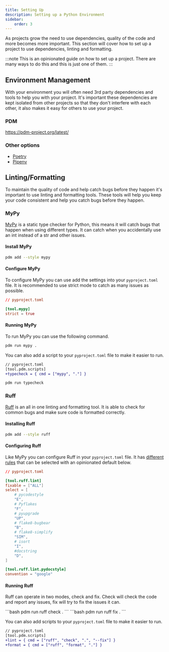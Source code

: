 ```yaml
---
title: Setting Up
description: Setting up a Python Environment
sidebar:
    order: 3
---
```


As projects grow the need to use dependencies, quality of the code and more becomes more important. This section will cover how to set up a project to use dependencies, linting and formatting.

:::note
This is an opinionated guide on how to set up a project. There are many ways to do this and this is just one of them.
:::

## Environment Management

With your environment you will often need 3rd party dependencies and tools to help you with your project. It's important these dependencies are kept isolated from other projects so that they don't interfere with each other, it also makes it easy for others to use your project.

### PDM

https://pdm-project.org/latest/

### Other options

- [Poetry](https://python-poetry.org/)
- [Pipenv](https://pipenv.pypa.io/en/latest/)

## Linting/Formatting

To maintain the quality of code and help catch bugs before they happen it's important to use linting and formatting tools. These tools will help you keep your code consistent and help you catch bugs before they happen.

### MyPy

[MyPy](https://mypy.readthedocs.io/en/stable/) is a static type checker for Python, this means it will catch bugs that happen when using different types. It can catch when you accidentally use an int instead of a str and other issues.

#### Install MyPy

```bash
pdm add --style mypy
```

#### Configure MyPy

To configure MyPy you can use add the settings into your `pyproject.toml` file. It is recommended to use strict mode to catch as many issues as possible.


```toml
// pyproject.toml

[tool.mypy]
strict = true
```

#### Running MyPy

To run MyPy you can use the following command.

```bash
pdm run mypy .
```

You can also add a script to your `pyproject.toml` file to make it easier to run.

```diff lang=toml
// pyproject.toml
[tool.pdm.scripts]
+typecheck = { cmd = ["mypy", "."] }
```

```bash
pdm run typecheck
```

### Ruff

[Ruff](https://docs.astral.sh/ruff) is an all in one linting and formatting tool. It is able to check for common bugs and make sure code is formatted correctly.

#### Installing Ruff

```bash
pdm add --style ruff
```

#### Configuring Ruff

Like MyPy you can configure Ruff in your `pyproject.toml` file. It has [different rules](https://docs.astral.sh/ruff/rules/) that can be selected with an opinionated default below.

```toml
// pyproject.toml

[tool.ruff.lint]
fixable = ["ALL"]
select = [
    # pycodestyle
    "E",
    # Pyflakes
    "F",
    # pyupgrade
    "UP",
    # flake8-bugbear
    "B",
    # flake8-simplify
    "SIM",
    # isort
    "I",
    #docstring
    "D",
]

[tool.ruff.lint.pydocstyle]
convention = "google"
```

#### Running Ruff

Ruff can operate in two modes, check and fix. Check will check the code and report any issues, fix will try to fix the issues it can.


<Tabs>
  <TabItem label="Lint">
    ```bash
    pdm run ruff check .
    ```
  </TabItem>
  <TabItem label="Format">
    ```bash
    pdm run ruff fix .
    ```
  </TabItem>
</Tabs>

You can also add scripts to your `pyproject.toml` file to make it easier to run.

```diff lang=toml
// pyproject.toml
[tool.pdm.scripts]
+lint = { cmd = ["ruff", "check", ".", "--fix"] }
+format = { cmd = ["ruff", "format", "."] }
```
